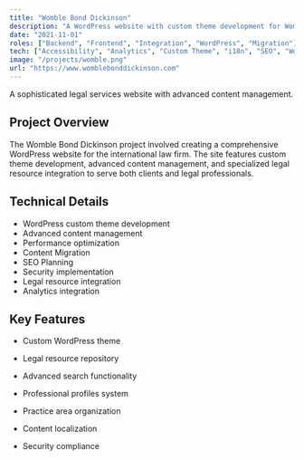 ```yaml
---
title: "Womble Bond Dickinson"
description: "A WordPress website with custom theme development for Womble Bond Dickinson, featuring advanced content management and legal resource integration."
date: "2021-11-01"
roles: ["Backend", "Frontend", "Integration", "WordPress", "Migration"]
tech: ["Accessibility", "Analytics", "Custom Theme", "i18n", "SEO", "WordPress"]
image: "/projects/womble.png"
url: "https://www.womblebonddickinson.com"
---
```


A sophisticated legal services website with advanced content management.

## Project Overview

The Womble Bond Dickinson project involved creating a comprehensive WordPress website for the international law firm. The site features custom theme development, advanced content management, and specialized legal resource integration to serve both clients and legal professionals.

## Technical Details

- WordPress custom theme development
- Advanced content management
- Performance optimization
- Content Migration
- SEO Planning
- Security implementation
- Legal resource integration
- Analytics integration

## Key Features

- Custom WordPress theme

- Legal resource repository
- Advanced search functionality
- Professional profiles system
- Practice area organization
- Content localization
- Security compliance
